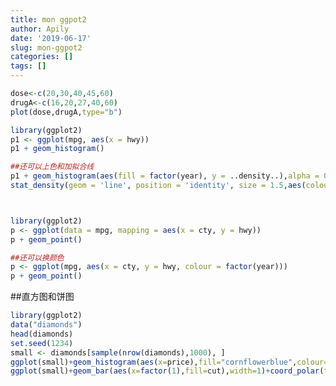 ```yaml
---
title: mon ggpot2
author: Apily
date: '2019-06-17'
slug: mon-ggpot2
categories: []
tags: []
---
```

```r
dose<-c(20,30,40,45,60)
drugA<-c(16,20,27,40,60)
plot(dose,drugA,type="b")

library(ggplot2)
p1 <- ggplot(mpg, aes(x = hwy))
p1 + geom_histogram()

##还可以上色和加拟合线
p1 + geom_histogram(aes(fill = factor(year), y = ..density..),alpha = 0.3, colour = 'black') +
stat_density(geom = 'line', position = 'identity', size = 1.5,aes(colour = factor(year))) +facet_wrap(~ year, ncol = 1)



library(ggplot2)
p <- ggplot(data = mpg, mapping = aes(x = cty, y = hwy))
p + geom_point()

##还可以换颜色
p <- ggplot(mpg, aes(x = cty, y = hwy, colour = factor(year)))
p + geom_point()
```


##直方图和饼图
```r
library(ggplot2)
data("diamonds")
head(diamonds)
set.seed(1234)
small <- diamonds[sample(nrow(diamonds),1000), ]
ggplot(small)+geom_histogram(aes(x=price),fill="cornflowerblue",colour="black",binwidth= 1000)
ggplot(small)+geom_bar(aes(x=factor(1),fill=cut),width=1)+coord_polar(theta="y")
```